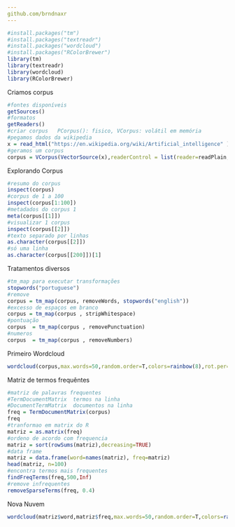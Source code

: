```yaml
---
github.com/brndnaxr
---
```

```r
#install.packages("tm")
#install.packages("textreadr")
#install.packages("wordcloud")
#install.packages("RColorBrewer")
library(tm)
library(textreadr)
library(wordcloud)
library(RColorBrewer)
```
Criamos corpus
```r
#fontes disponíveis
getSources()
#formatos
getReaders()
#criar corpus   PCorpus(): fisico, VCorpus: volátil em memória
#pegamos dados da wikipedia
x = read_html("https://en.wikipedia.org/wiki/Artificial_intelligence" )
#geramos um corpus
corpus = VCorpus(VectorSource(x),readerControl = list(reader=readPlain,language = "eng"))
```
Explorando Corpus
```r
#resumo do corpus
inspect(corpus) 
#corpus de 1 a 100
inspect(corpus[1:100])  
#metadados do corpus 1
meta(corpus[[1]])  
#visualizar 1 corpus
inspect(corpus[[2]])  
#texto separado por linhas
as.character(corpus[[2]]) 
#só uma linha
as.character(corpus[[200]])[1]
```
Tratamentos diversos
```r
#tm_map para executar transformações
stopwords("portuguese")
#remove
corpus = tm_map(corpus, removeWords, stopwords("english"))
#excesso de espaços em branco
corpus = tm_map(corpus , stripWhitespace)
#pontuação
corpus  = tm_map(corpus , removePunctuation)
#numeros
corpus  = tm_map(corpus , removeNumbers)
```
Primeiro Wordcloud
```r
wordcloud(corpus,max.words=50,random.order=T,colors=rainbow(8),rot.per=0.5,use.r.layout=T)
```
Matriz de termos frequêntes

```r
#matriz de palavras frequentes
#TermDocumentMatrix  termos na linha
#DocumentTermMatrix  documentos na linha
freq = TermDocumentMatrix(corpus)
freq
#tranformao em matrix do R
matriz = as.matrix(freq)
#ordeno de acordo com frequencia
matriz = sort(rowSums(matriz),decreasing=TRUE)
#data frame
matriz = data.frame(word=names(matriz), freq=matriz)
head(matriz, n=100)
#encontra termos mais frequentes
findFreqTerms(freq,500,Inf)
#remove infrequentes
removeSparseTerms(freq, 0.4)
```
Nova Nuvem
```r
wordcloud(matriz$word,matriz$freq,max.words=50,random.order=T,colors=rainbow(8),rot.per=0.5,use.r.layout=T)
```
